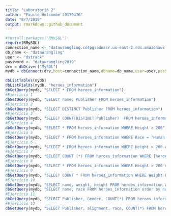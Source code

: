 ```yaml
---
title: "Laboratorio 2"
author: "Fausto Holcombe 20170476"
date: "8/7/2019"
output: rmarkdown::github_document
---
```


```r
#install.packages("RMySQL")
require(RMySQL)
connection_name <- "datawrangling.co4pgsadnasr.us-east-2.rds.amazonaws.com"
db_name <- "dataWrangling"
user <- "dstrack"
password <- "datawrangling2019"
drv = dbDriver("MySQL")
mydb = dbConnect(drv,host=connection_name,dbname=db_name,user=user,pass=password)
```

```r
dbListTables(mydb)
dbListFields(mydb, "heroes_information")
dbGetQuery(mydb, "SELECT * FROM heroes_information")
#Ejercicio 1
dbGetQuery(mydb, "SELECT name, Publisher FROM heroes_information")
#Ejercicio 2
dbGetQuery(mydb, "SELECT DISTINCT Publisher FROM heroes_information")
#Ejercicio 3
dbGetQuery(mydb, "SELECT COUNT(DISTINCT Publisher)  FROM heroes_information")
#Ejercicio 4
dbGetQuery(mydb, "SELECT * FROM heroes_information WHERE Height > 200")
#Ejercicio 5
dbGetQuery(mydb, "SELECT * FROM heroes_information WHERE Race = 'Human';")
#Ejercicio 6
dbGetQuery(mydb, "SELECT * FROM heroes_information WHERE Height > 200 AND Race = 'Human';")
#Ejercicio 7
dbGetQuery(mydb, "SELECT COUNT (*) FROM heroes_information WHERE [heroes_information].[Eye color] = 'red' OR [heroes_information].[Eye color] = 'blue';")
#Ejercicio 8
dbGetQuery(mydb, "SELECT * FROM heroes_information WHERE Height > 200 AND Race = 'Human';")
#Ejercicio 9
dbGetQuery(mydb, "SELECT COUNT * FROM heroes_information WHERE Weight BETWEEN 100 AND 200;")
#Ejercicio 10
dbGetQuery(mydb, "SELECT name, weight, height FROM heroes_information WHERE Weight > 200 AND height > 100 ORDER BY height DESC;")
dbGetQuery(mydb, "SELECT name, race FROM heroes_information order by name, race;")
#Ejercicio 11
dbGetQuery(mydb, "SELECT Publisher, Gender, COUNT(*) FROM heroes_information WHERE Gender = 'Female' GROUP BY Publisher ORDER BY 3 desc;")
#Ejercicio 12
dbGetQuery(mydb, "SELECT Publisher, alignment, race, COUNT(*) FROM heroes_information WHERE alignment = 'Good' GROUP BY Publisher HAVING COUNT(*) > 30;")

```

